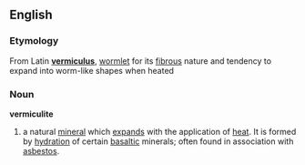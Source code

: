==English==
===Etymology===
From Latin '''[[vermiculus]]''', [[wormlet]] for its [[fibrous]] nature and tendency to expand into worm-like shapes when heated

===Noun===
'''vermiculite'''
{{wikipedia}}
#a natural [[mineral]] which [[expands]] with the application of [[heat]]. It is formed by [[hydration]] of certain [[basaltic]] minerals; often found in association with [[asbestos]].